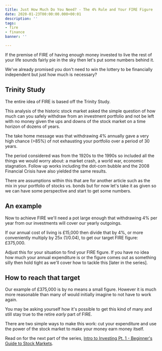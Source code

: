 ```yaml
---
title: Just How Much Do You Need? - The 4% Rule and Your FIRE Figure
date: 2020-01-23T00:00:00.000+00:01
description: ''
tags:
- fire
- finance
banner: ''

---
```


If the premise of FIRE of having enough money invested to live the rest of your life sounds fairly pie in the sky then let's put some numbers behind it.

We've already promised you don't need to win the lottery to be financially independent but just how much is necessary?

## Trinity Study
The entire idea of FIRE is based off the Trinity Study. 

This analysis of the historic stock market asked the simple question of how much can you safely withdraw from an investment portfolio and not be left with no money given the ups and downs of the stock market on a time horizon of dozens of years.

The take home message was that withdrawing 4% annually gave a very high chance (>85%) of not exhausting your portfolio over a period of 30 years.

The period considered was from the 1920s to the 1990s so included all the things we would worry about: a market crash, a world war, economic stagnation. Follow up works including the dot-com bubble and the 2008 Financial Crisis have also yielded the same results.

There are assumptions within this that are for another article such as the mix in your portfolio of stocks vs. bonds but for now let's take it as given so we can have  some perspective and start to get some numbers.

## An example
Now to achieve FIRE we'll need a pot large enough that withdrawing 4% per year from our investments will cover our yearly outgoings.

If our annual cost of living is £15,000 then divide that by 4%, or more conveniently multiply by 25x (1/0.04), to get our target FIRE figure: £375,000.

Adjust this for your situation to find your FIRE figure. If you have no idea how much your annual expenditure is or the figure comes out as something silly then hold tight as we'll cover how to tackle this [later in the series].

## How to reach that target
Our example of £375,000 is by no means a small figure. However it is much more reasonable than many of would initially imagine to not have to work again.

You may be asking yourself how it's possible to get this kind of many and still stay true to the retire *early* part of FIRE.

There are two simple ways to make this work: cut your expenditure and use the power of the stock market to make your money earn money itself.

Read on for the next part of the series, [Intro to Investing Pt. 1 - Beginner's Guide to Stock Markets](https://twka.netlify.com/intro-to-investing-pt-1-beginners-guide-to-stock-markets).